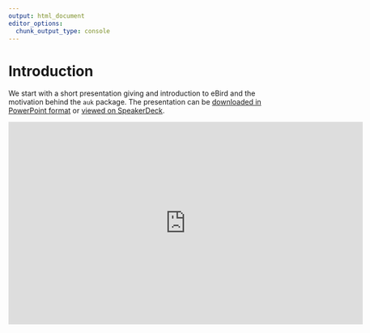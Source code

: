 ```yaml
---
output: html_document
editor_options: 
  chunk_output_type: console
---
```


# Introduction {#introduction}

We start with a short presentation giving and introduction to eBird and the motivation behind the `auk` package. The presentation can be [downloaded in PowerPoint format](https://github.com/mstrimas/ebp-workshop/raw/master/01_introduction.pptx) or [viewed on SpeakerDeck](https://speakerdeck.com/mstrimas/ebird-best-practices-i).

<iframe src="https://speakerdeck.com/player/8ebf7834a4c5421da9c5359782517cb6" width="700px" height="400px" frameborder="0" marginwidth="0" marginheight="0" scrolling="no" style="border:none;" allowfullscreen webkitallowfullscreen mozallowfullscreen></iframe>
